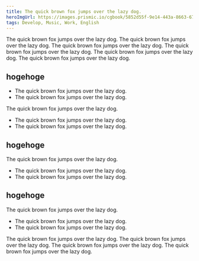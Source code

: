 ```yaml
---
title: The quick brown fox jumps over the lazy dog. 
heroImgUrl: https://images.prismic.io/cgbook/5852d55f-9e14-443a-8663-674d742d38ec_2022-01-08+13.16.59.jpg?auto=compress,format&fit=crop&w=1200&h=400
tags: Develop, Music, Work, English
---
```


<Intro>

The quick brown fox jumps over the lazy dog. 
The quick brown fox jumps over the lazy dog. 
The quick brown fox jumps over the lazy dog. 
The quick brown fox jumps over the lazy dog. 
The quick brown fox jumps over the lazy dog. 
The quick brown fox jumps over the lazy dog. 

</Intro>
<Body>

## hogehoge

- The quick brown fox jumps over the lazy dog. 
- The quick brown fox jumps over the lazy dog. 

The quick brown fox jumps over the lazy dog. 

- The quick brown fox jumps over the lazy dog. 
- The quick brown fox jumps over the lazy dog. 

## hogehoge

The quick brown fox jumps over the lazy dog. 

- The quick brown fox jumps over the lazy dog. 
- The quick brown fox jumps over the lazy dog. 

## hogehoge

The quick brown fox jumps over the lazy dog. 

- The quick brown fox jumps over the lazy dog. 
- The quick brown fox jumps over the lazy dog. 

</Body>

<Outro>

The quick brown fox jumps over the lazy dog. 
The quick brown fox jumps over the lazy dog. 
The quick brown fox jumps over the lazy dog. 
The quick brown fox jumps over the lazy dog. 

</Outro>